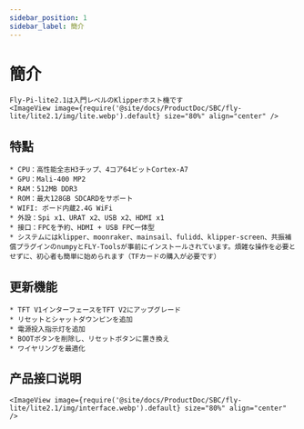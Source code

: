 ```yaml
---
sidebar_position: 1
sidebar_label: 簡介
---
```


# 簡介

    Fly-Pi-lite2.1は入門レベルのKlipperホスト機です
    <ImageView image={require('@site/docs/ProductDoc/SBC/fly-lite/lite2.1/img/lite.webp').default} size="80%" align="center" />

## 特點

    * CPU：高性能全志H3チップ、4コア64ビットCortex-A7
    * GPU：Mali-400 MP2
    * RAM：512MB DDR3
    * ROM：最大128GB SDCARDをサポート
    * WIFI: ボード内蔵2.4G WiFi
    * 外設：Spi x1、URAT x2、USB x2、HDMI x1
    * 接口：FPCを予約、HDMI + USB FPC一体型
    * システムにはklipper、moonraker、mainsail、fulidd、klipper-screen、共振補償プラグインのnumpyとFLY-Toolsが事前にインストールされています。煩雑な操作を必要とせずに、初心者も簡単に始められます（TFカードの購入が必要です）

## 更新機能

    * TFT V1インターフェースをTFT V2にアップグレード
    * リセットとシャットダウンピンを追加
    * 電源投入指示灯を追加
    * BOOTボタンを削除し、リセットボタンに置き換え
    * ワイヤリングを最適化

## 产品接口说明

    <ImageView image={require('@site/docs/ProductDoc/SBC/fly-lite/lite2.1/img/interface.webp').default} size="80%" align="center" />
